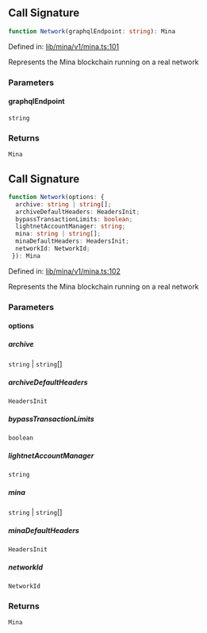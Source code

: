 ## Call Signature

```ts
function Network(graphqlEndpoint: string): Mina
```

Defined in: [lib/mina/v1/mina.ts:101](https://github.com/o1-labs/o1js/blob/46b9772d07785397c4bd76a102bc9f6730d321bb/src/lib/mina/v1/mina.ts#L101)

Represents the Mina blockchain running on a real network

### Parameters

#### graphqlEndpoint

`string`

### Returns

`Mina`

## Call Signature

```ts
function Network(options: {
  archive: string | string[];
  archiveDefaultHeaders: HeadersInit;
  bypassTransactionLimits: boolean;
  lightnetAccountManager: string;
  mina: string | string[];
  minaDefaultHeaders: HeadersInit;
  networkId: NetworkId;
 }): Mina
```

Defined in: [lib/mina/v1/mina.ts:102](https://github.com/o1-labs/o1js/blob/46b9772d07785397c4bd76a102bc9f6730d321bb/src/lib/mina/v1/mina.ts#L102)

Represents the Mina blockchain running on a real network

### Parameters

#### options

##### archive

`string` \| `string`[]

##### archiveDefaultHeaders

`HeadersInit`

##### bypassTransactionLimits

`boolean`

##### lightnetAccountManager

`string`

##### mina

`string` \| `string`[]

##### minaDefaultHeaders

`HeadersInit`

##### networkId

`NetworkId`

### Returns

`Mina`
